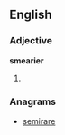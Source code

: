 ==English==

===Adjective===
'''smearier'''

# {{comparative of|[[smeary]]}}

===Anagrams===
* [[semirare#English|semirare]]